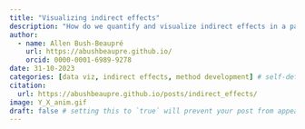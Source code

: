 ```yaml
---
title: "Visualizing indirect effects"
description: "How do we quantify and visualize indirect effects in a path analysis when relationships are non-linear? Worse yet; non-monotonous?"
author:
  - name: Allen Bush-Beaupré
    url: https://abushbeaupre.github.io/
    orcid: 0000-0001-6989-9278
date: 31-10-2023
categories: [data viz, indirect effects, method development] # self-defined categories
citation: 
  url: https://abushbeaupre.github.io/posts/indirect_effects/ 
image: Y_X_anim.gif
draft: false # setting this to `true` will prevent your post from appearing on your listing page until you're ready!
---
```

